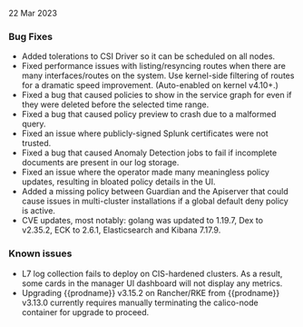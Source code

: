 22 Mar 2023

### Bug Fixes

- Added tolerations to CSI Driver so it can be scheduled on all nodes.
- Fixed performance issues with listing/resyncing routes when there are many interfaces/routes on the system. Use kernel-side filtering of routes for a dramatic speed improvement. (Auto-enabled on kernel v4.10+.)
- Fixed a bug that caused policies to show in the service graph for even if they were deleted before the selected time range.
- Fixed a bug that caused policy preview to crash due to a malformed query.
- Fixed an issue where publicly-signed Splunk certificates were not trusted.
- Fixed a bug that caused Anomaly Detection jobs to fail if incomplete documents are present in our log storage.
- Fixed an issue where the operator made many meaningless policy updates, resulting in bloated policy details in the UI.
- Added a missing policy between Guardian and the Apiserver that could cause issues in multi-cluster installations if a global default deny policy is active.
- CVE updates, most notably: golang was updated to 1.19.7, Dex to v2.35.2, ECK to 2.6.1, Elasticsearch and Kibana 7.17.9.

### Known issues

- L7 log collection fails to deploy on CIS-hardened clusters. As a result, some cards in the manager UI dashboard will not display any metrics.
- Upgrading {{prodname}} v3.15.2 on Rancher/RKE from {{prodname}} v3.13.0 currently requires manually terminating the calico-node container for upgrade to proceed.